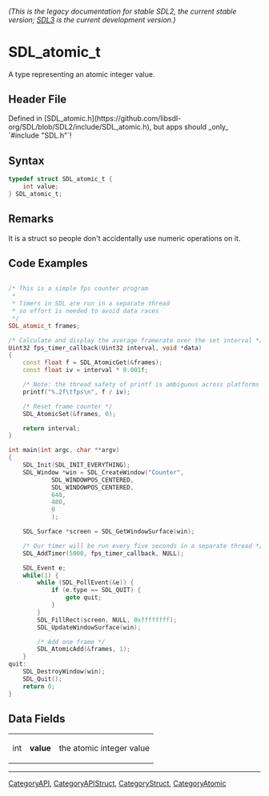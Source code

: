 ====== (This is the legacy documentation for stable SDL2, the current stable version; [https://wiki.libsdl.org/SDL3/ SDL3] is the current development version.) ======
= SDL_atomic_t =

A type representing an atomic integer value.

== Header File ==

Defined in [SDL_atomic.h](https://github.com/libsdl-org/SDL/blob/SDL2/include/SDL_atomic.h), but apps should _only_ `#include "SDL.h"`!

== Syntax ==

<syntaxhighlight lang='c'>
typedef struct SDL_atomic_t {
    int value;
} SDL_atomic_t;</syntaxhighlight>

== Remarks ==

It is a struct so people don't accidentally use numeric operations on it.

== Code Examples ==

<syntaxhighlight lang='c++'>

/* This is a simple fps counter program
 *
 * Timers in SDL are run in a separate thread
 * so effort is needed to avoid data races
 */
SDL_atomic_t frames;

/* Calculate and display the average framerate over the set interval */
Uint32 fps_timer_callback(Uint32 interval, void *data)
{
	const float f = SDL_AtomicGet(&frames);
	const float iv = interval * 0.001f;

	/* Note: the thread safety of printf is ambiguous across platforms */
	printf("%.2f\tfps\n", f / iv);

	/* Reset frame counter */
	SDL_AtomicSet(&frames, 0);

	return interval;
}

int main(int argc, char **argv)
{
	SDL_Init(SDL_INIT_EVERYTHING);
	SDL_Window *win = SDL_CreateWindow("Counter",
			SDL_WINDOWPOS_CENTERED,
			SDL_WINDOWPOS_CENTERED,
			640,
			480,
			0
			);

	SDL_Surface *screen = SDL_GetWindowSurface(win);

	/* Our timer will be run every five seconds in a separate thread */
	SDL_AddTimer(5000, fps_timer_callback, NULL);

	SDL_Event e;
	while(1) {
		while (SDL_PollEvent(&e)) {
			if (e.type == SDL_QUIT) {
				goto quit;
			}
		}
		SDL_FillRect(screen, NULL, 0xffffffff);
		SDL_UpdateWindowSurface(win);

		/* Add one frame */
		SDL_AtomicAdd(&frames, 1);
	}
quit:
	SDL_DestroyWindow(win);
	SDL_Quit();
	return 0;
}

</syntaxhighlight>

== Data Fields ==

{|
|int
|'''value'''
|the atomic integer value
|}

----
[[CategoryAPI]], [[CategoryAPIStruct]], [[CategoryStruct]], [[CategoryAtomic]]



